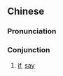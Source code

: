 {{also|如果说}}
==Chinese==
{{zh-forms|s=如果说|type=21}}

===Pronunciation===
{{zh-pron
|m=rúguǒshuō
|cat=con
}}

===Conjunction===
{{zh-con}}

# [[if]], [[say]]